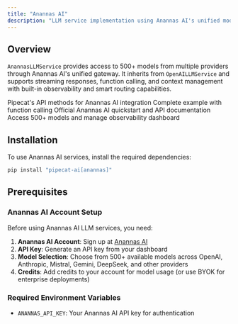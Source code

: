 ```yaml
---
title: "Anannas AI"
description: "LLM service implementation using Anannas AI's unified model gateway with OpenAI-compatible interface"
---
```


## Overview

`AnannasLLMService` provides access to 500+ models from multiple providers through Anannas AI's unified gateway. It inherits from `OpenAILLMService` and supports streaming responses, function calling, and context management with built-in observability and smart routing capabilities.

<CardGroup cols={2}>
  <Card
    title="Anannas AI LLM API Reference"
    icon="code"
    href="https://reference-server.pipecat.ai/en/latest/api/pipecat.services.anannas.llm.html"
  >
    Pipecat's API methods for Anannas AI integration
  </Card>
  <Card
    title="Example Implementation"
    icon="play"
    href="https://github.com/pipecat-ai/pipecat/blob/main/examples/foundational/14n-function-calling-anannas.py"
  >
    Complete example with function calling
  </Card>
  <Card
    title="Anannas AI Documentation"
    icon="book"
    href="https://docs.anannas.ai/quickstart"
  >
    Official Anannas AI quickstart and API documentation
  </Card>
  <Card
    title="Anannas AI Platform"
    icon="microphone"
    href="https://anannas.ai/"
  >
    Access 500+ models and manage observability dashboard
  </Card>
</CardGroup>

## Installation

To use Anannas AI services, install the required dependencies:

```bash
pip install "pipecat-ai[anannas]"
```

## Prerequisites

### Anannas AI Account Setup

Before using Anannas AI LLM services, you need:

1. **Anannas AI Account**: Sign up at [Anannas AI](https://anannas.ai/)
2. **API Key**: Generate an API key from your dashboard
3. **Model Selection**: Choose from 500+ available models across OpenAI, Anthropic, Mistral, Gemini, DeepSeek, and other providers
4. **Credits**: Add credits to your account for model usage (or use BYOK for enterprise deployments)

### Required Environment Variables

- `ANANNAS_API_KEY`: Your Anannas AI API key for authentication
